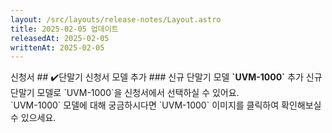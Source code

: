 ```yaml
---
layout: /src/layouts/release-notes/Layout.astro
title: 2025-02-05 업데이트
releasedAt: 2025-02-05
writtenAt: 2025-02-05
---
```




<Frame>
    <Badge style={'web'}>신청서</Badge>
    ## ✔️단말기 신청서 모델 추가
    ### 신규 단말기 모델 <b>`UVM-1000`</b> 추가
            신규 단말기 모델로 `UVM-1000`을 신청서에서 선택하실 수 있어요. <br />
            `UVM-1000` 모델에 대해 궁금하시다면 `UVM-1000` 이미지를 클릭하여 확인해보실 수 있으세요.
            <div style={"display: flex;"}>
                <Figure src={Image1} caption={"단말기 신청서"} width={500}/>
                <a href={"https://blog.naver.com/ubcnsales/223747091164"} target="_blank" style={"margin-left: 4px;"}>
                    <Figure src={Image2} caption={"UVM-1000"} width={600}/>
                </a>
            </div>
    <br/>
</Frame>

